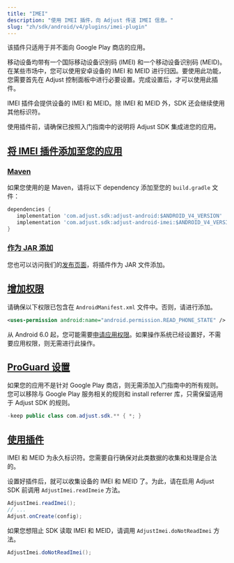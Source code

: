 ```yaml
---
title: "IMEI"
description: "使用 IMEI 插件，向 Adjust 传送 IMEI 信息。"
slug: "zh/sdk/android/v4/plugins/imei-plugin"
---
```


<Callout type="important">

该插件只适用于并不面向 Google Play 商店的应用。

</Callout>

移动设备均带有一个国际移动设备识别码 \(IMEI\) 和一个移动设备识别码 \(MEID\)。在某些市场中，您可以使用安卓设备的 IMEI 和 MEID 进行归因。要使用此功能，您需要首先在 Adjust 控制面板中进行必要设置。完成设置后，才可以使用此插件。

IMEI 插件会提供设备的 IMEI 和 MEID。除 IMEI 和 MEID 外，SDK 还会继续使用其他标识符。

使用插件前，请确保已按照入门指南中的说明将 Adjust SDK 集成进您的应用。

## [将 IMEI 插件添加至您的应用](add-imei-plugin-to-your-app)

### [Maven](maven)

如果您使用的是 Maven，请将以下 dependency 添加至您的 `build.gradle` 文件：

<CodeBlock title="build.gradle">

```groovy
dependencies {
   implementation 'com.adjust.sdk:adjust-android:$ANDROID_V4_VERSION'
   implementation 'com.adjust.sdk:adjust-android-imei:$ANDROID_V4_VERSION'
}

```

</CodeBlock>

### [作为 JAR 添加](add-as-jar)

您也可以访问我们的[发布页面](https://github.com/adjust/android_sdk/releases)，将插件作为 JAR 文件添加。

## [增加权限](add-permission)

请确保以下权限已包含在 `AndroidManifest.xml` 文件中。否则，请进行添加。

<CodeBlock title="AndroidManifest.xml">

```xml
<uses-permission android:name="android.permission.READ_PHONE_STATE" />
```

</CodeBlock>

从 Android 6\.0 起，您可能需要[申请应用权限](https://developer.android.com/training/permissions/requesting)。如果操作系统已经设置好，不需要应用权限，则无需进行此操作。

## [ProGuard 设置](proguard-settings)

如果您的应用不是针对 Google Play 商店，则无需添加入门指南中的所有规则。您可以移除与 Google Play 服务相关的规则和 install referrer 库，只需保留适用于 Adjust SDK 的规则。

<CodeBlock title="proguard.pro">

```java
-keep public class com.adjust.sdk.** { *; }
```

</CodeBlock>

## [使用插件](use-the-plugin)

<Callout type="important">

IMEI 和 MEID 为永久标识符。您需要自行确保对此类数据的收集和处理是合法的。

</Callout>

设置好插件后，就可以收集设备的 IMEI 和 MEID 了。为此，请在启用 Adjust SDK 前调用 `AdjustImei.readImeie` 方法。

<Tabs>
<Tab title="Java">

```java
AdjustImei.readImei();
// ...
Adjust.onCreate(config);
```

</Tab>
</Tabs>

如果您想阻止 SDK 读取 IMEI 和 MEID，请调用 `AdjustImei.doNotReadImei` 方法。

<Tabs>
<Tab title="Java">

```java
AdjustImei.doNotReadImei();
```

</Tab>
</Tabs>

